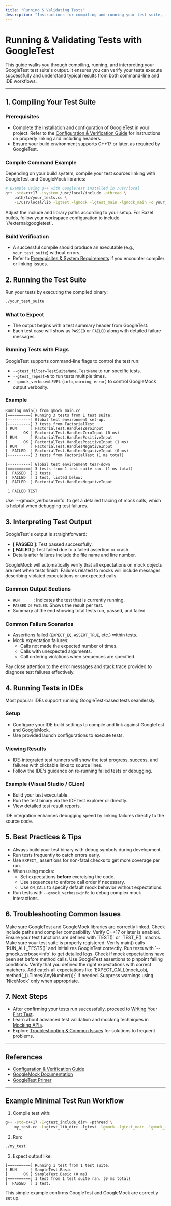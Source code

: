 ```yaml
---
title: "Running & Validating Tests"
description: "Instructions for compiling and running your test suite, interpreting the GoogleTest output, and confirming a successful first run. Includes examples for both command-line and IDE workflows."
---
```


# Running & Validating Tests with GoogleTest

This guide walks you through compiling, running, and interpreting your GoogleTest test suite's output. It ensures you can verify your tests execute successfully and understand typical results from both command-line and IDE workflows.

---

## 1. Compiling Your Test Suite

### Prerequisites
- Complete the installation and configuration of GoogleTest in your project. Refer to the [Configuration & Verification Guide](/getting-started/setup-and-installation/configuration-verification) for instructions on properly linking and including headers.
- Ensure your build environment supports C++17 or later, as required by GoogleTest.

### Compile Command Example
Depending on your build system, compile your test sources linking with GoogleTest and GoogleMock libraries:

```bash
# Example using g++ with GoogleTest installed in /usr/local
g++ -std=c++17 -isystem /usr/local/include -pthread \
    path/to/your_tests.cc \
    -L/usr/local/lib -lgtest -lgmock -lgtest_main -lgmock_main -o your_test_suite
```

<Tip>
Adjust the include and library paths according to your setup. For Bazel builds, follow your workspace configuration to include `//external:googletest`.
</Tip>

### Build Verification
- A successful compile should produce an executable (e.g., `your_test_suite`) without errors.
- Refer to [Prerequisites & System Requirements](/getting-started/setup-and-installation/prerequisites-system-requirements) if you encounter compiler or linking issues.

## 2. Running the Test Suite

Run your tests by executing the compiled binary:

```bash
./your_test_suite
```

### What to Expect
- The output begins with a test summary header from GoogleTest.
- Each test case will show as `PASSED` or `FAILED` along with detailed failure messages.

### Running Tests with Flags
GoogleTest supports command-line flags to control the test run:

- `--gtest_filter=TestSuiteName.TestName` to run specific tests.
- `--gtest_repeat=N` to run tests multiple times.
- `--gmock_verbose=LEVEL` (`info`, `warning`, `error`) to control GoogleMock output verbosity.

### Example
```shell
Running main() from gmock_main.cc
[==========] Running 3 tests from 1 test suite.
[----------] Global test environment set-up.
[----------] 3 tests from FactorialTest
[ RUN      ] FactorialTest.HandlesZeroInput
[       OK ] FactorialTest.HandlesZeroInput (0 ms)
[ RUN      ] FactorialTest.HandlesPositiveInput
[       OK ] FactorialTest.HandlesPositiveInput (1 ms)
[ RUN      ] FactorialTest.HandlesNegativeInput
[  FAILED  ] FactorialTest.HandlesNegativeInput (0 ms)
[----------] 3 tests from FactorialTest (1 ms total)

[----------] Global test environment tear-down
[==========] 3 tests from 1 test suite ran. (1 ms total)
[  PASSED  ] 2 tests.
[  FAILED  ] 1 test, listed below:
[  FAILED  ] FactorialTest.HandlesNegativeInput

 1 FAILED TEST
```

<Tip>
Use `--gmock_verbose=info` to get a detailed tracing of mock calls, which is helpful when debugging test failures.
</Tip>

## 3. Interpreting Test Output

GoogleTest's output is straightforward:

- **[  PASSED  ]**: Test passed successfully.
- **[  FAILED  ]**: Test failed due to a failed assertion or crash.
- Details after failures include the file name and line number.

GoogleMock will automatically verify that all expectations on mock objects are met when tests finish. Failures related to mocks will include messages describing violated expectations or unexpected calls.

### Common Output Sections

- `RUN      `: Indicates the test that is currently running.
- `PASSED` or `FAILED`: Shows the result per test.
- Summary at the end showing total tests run, passed, and failed.

### Common Failure Scenarios

- Assertions failed (`EXPECT_EQ`, `ASSERT_TRUE`, etc.) within tests.
- Mock expectation failures:
  - Calls not made the expected number of times.
  - Calls with unexpected arguments.
  - Call ordering violations when sequences are specified.

<Tip>
Pay close attention to the error messages and stack trace provided to diagnose test failures effectively.
</Tip>

## 4. Running Tests in IDEs

Most popular IDEs support running GoogleTest-based tests seamlessly.

### Setup
- Configure your IDE build settings to compile and link against GoogleTest and GoogleMock.
- Use provided launch configurations to execute tests.

### Viewing Results
- IDE-integrated test runners will show the test progress, success, and failures with clickable links to source lines.
- Follow the IDE's guidance on re-running failed tests or debugging.

### Example (Visual Studio / CLion)
- Build your test executable.
- Run the test binary via the IDE test explorer or directly.
- View detailed test result reports.

<Tip>
IDE integration enhances debugging speed by linking failures directly to the source code.
</Tip>

## 5. Best Practices & Tips

- Always build your test binary with debug symbols during development.
- Run tests frequently to catch errors early.
- Use `EXPECT_` assertions for non-fatal checks to get more coverage per run.
- When using mocks:
  - Set expectations **before** exercising the code.
  - Use sequences to enforce call order if necessary.
  - Use `ON_CALL` to specify default mock behavior without expectations.
- Run tests with `--gmock_verbose=info` to debug complex mock interactions.

## 6. Troubleshooting Common Issues

<AccordionGroup title="Common Test Run Issues & Solutions">
<Accordion title="Test binary fails to compile or link">
Make sure GoogleTest and GoogleMock libraries are correctly linked.
Check include paths and compiler compatibility.
Verify C++17 or later is enabled.
</Accordion>
<Accordion title="Test runs but reports no tests executed">
Ensure your test functions are defined with `TEST()` or `TEST_F()` macros.
Make sure your test suite is properly registered.
Verify main() calls `RUN_ALL_TESTS()` and initializes GoogleTest correctly.
</Accordion>
<Accordion title="Test failures with confusing messages">
Run tests with `--gmock_verbose=info` to get detailed logs.
Check if mock expectations have been set before method calls.
Use GoogleTest assertions to pinpoint failing conditions.
</Accordion>
<Accordion title="Unexpected mock function call errors">
Verify that you defined the right expectations with correct matchers.
Add catch-all expectations like `EXPECT_CALL(mock_obj, method(_)).Times(AnyNumber());` if needed.
Suppress warnings using `NiceMock` only when appropriate.
</Accordion>
</AccordionGroup>

## 7. Next Steps

- After confirming your tests run successfully, proceed to [Writing Your First Test](/getting-started/first-test-experience/writing-your-first-test).
- Learn about advanced test validation and mocking techniques in [Mocking APIs](/api-reference/mocking-apis/mock-classes-methods).
- Explore [Troubleshooting & Common Issues](/getting-started/first-test-experience/troubleshooting-and-common-issues) for solutions to frequent problems.

---

## References

- [Configuration & Verification Guide](/getting-started/setup-and-installation/configuration-verification)
- [GoogleMock Documentation](https://google.github.io/googletest/gmock_for_dummies.html)
- [GoogleTest Primer](overview/product-intro-core-value/what-is-googletest)

---

## Example Minimal Test Run Workflow

1. Compile test with:

```bash
g++ -std=c++17 -I<gtest_include_dir> -pthread \
    my_test.cc -L<gtest_lib_dir> -lgtest -lgmock -lgtest_main -lgmock_main -o my_test
```

2. Run:

```bash
./my_test
```

3. Expect output like:

```text
[==========] Running 1 test from 1 test suite.
[ RUN      ] SampleTest.Basic
[       OK ] SampleTest.Basic (0 ms)
[==========] 1 test from 1 test suite ran. (0 ms total)
[  PASSED  ] 1 test.
```

<Tip>
This simple example confirms GoogleTest and GoogleMock are correctly set up.
</Tip>
